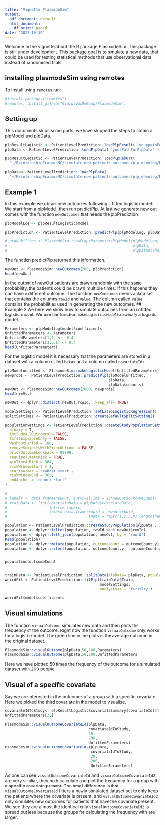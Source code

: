 ```yaml
---
title: "Vignette PlasmodeSim"
output:
  pdf_document: default
  html_document:
    df_print: paged
date: "2022-10-19"
---
```

Welcome to the vignette about the R package PlasmodeSim. This package is still under development.
This package goal is to simulate a new data, that could be used for testing statistical methods that use observational data instead of randomised trials. 

## installing plasmodeSim using remotes
To install using `remotes` run:
```r
#install.packages("remotes")
#remotes::install_github("GidiusVanDeKamp/PlasmodeSim")
```

## Setting up
This documents skips some parts, we have skipped the steps to obtain a plpModel and plpData. 
````r
plpResultLogistic <- PatientLevelPrediction::loadPlpResult( "yourpathForPlpResult")
plpData <- PatientLevelPrediction::loadPlpData( "yourPathForPlpData" )

````


````r

plpResultLogistic <- PatientLevelPrediction::loadPlpResult(
  "~/R/internshipErasmusMC/simulate-new-patients-outcomes/plp_demolog/Result")

plpData<- PatientLevelPrediction::loadPlpData(
  "~/R/internshipErasmusMC/simulate-new-patients-outcomes/plp_demolog/Data" )
````

## Example 1

In this example we obtain new outcomes following a fitted logistic model. We start from a plpModel, then run predictPlp. At last we generate new out comes with the function `newOutcomes` that needs the plpPrediction.
````r
plpModelLog <- plpResultLogistic$model

plpPrediction <- PatientLevelPrediction::predictPlp(plpModelLog, plpData, plpData$cohorts)

# probabilites <- PlasmodeSim::newPropsParametersPlpModel(plpModelLog, 
#                                                         plpData, 
#                                                         plpData$cohorts)
```` 
The function predictPlp returned this information. 

````r
newOut <- PlasmodeSim::newOutcomes(200, plpPrediction)
head(newOut)

````
In the output of newOut patients are drawn randomly with the same probability, the patients could be drawn multiple times. If this happens they can have a different outcome. The function `newOutcomes` needs a data set that contains the columns `rowId` and `value`. The column called `value` contains the probabilities used in generating the new outcomes.
## Example 2 
We here we show how to simulate outcomes from an unfitted logistic model. We use the function `makeLogisiticModel`to specify a logistic model. 

````R
Parameters <- plpModelLog$model$coefficients
UnfittedParameters <- Parameters
UnfittedParameters[1,1] <- -0.4
UnfittedParameters[3:5,1] <- 0.4
head(UnfittedParameters)
````
For the logistic model it is necessary that the parameters are stored in a dataset with a column called `betas` and a column called `covariateIds`.  

````r
plpModelunfitted <- PlasmodeSim::makeLogisticModel(UnfittedParameters)
newprobs <- PatientLevelPrediction::predictPlp(plpModelunfitted,
                                               plpData,
                                               plpData$cohorts)
newOut <- PlasmodeSim::newOutcomes(2000, newprobs)
head(newOut)

newOut <- dplyr::distinct(newOut,rowId, .keep_all= TRUE)

modelSettings <- PatientLevelPrediction::setLassoLogisticRegression()
splitSettings <- PatientLevelPrediction::createDefaultSplitSetting()

populationSettings <- PatientLevelPrediction::createStudyPopulationSettings(
  binary = T,
  includeAllOutcomes = FALSE,
  firstExposureOnly = FALSE,
  washoutPeriod = 180,
  removeSubjectsWithPriorOutcome = FALSE,
  priorOutcomeLookback = 99999,
  requireTimeAtRisk = TRUE,
  minTimeAtRisk = 364,
  riskWindowStart = 1,
  startAnchor = 'cohort start',
  riskWindowEnd = 365,
  endAnchor = 'cohort start'
)

# 
# labels <- data.frame(newOut, survivalTime = 12*newOut$outcomeCount)
# trainData <- list(covariateData = plpData$covariateData,
#                   labels= labels,
#                   folds= data.frame(rowId = newOut$rowId,
#                                     index = rep(c(1,2,3,4),length(newOut$rowId)/4)))

population <- PatientLevelPrediction::createStudyPopulation(plpData , 3, populationSettings)
population <- dplyr::filter(population, rowId %in% newOut$rowId)
population <- dplyr::left_join(population, newOut, by = 'rowId') 
head(population)
population <- dplyr::mutate(population, outcomeCount = outcomeCount.y)
population <- dplyr::select(population,-outcomeCount.y, -outcomeCount.x)


population$outcomeCount 

  
trainData <- PatientLevelPrediction::splitData(plpData= plpData, population = population, splitSettings)
weirdFit <- PatientLevelPrediction::fitPlp(trainData$Train,
                                           modelSettings,
                                           analysisId = 'firstTry')

weirdFit$model$coefficients

````

## Visual simulations

The function `visualOutcome` simulates new data and then plots the frequency of the outcome.
Right now the function `visualOutcome` only works for a logistic model. The green line in the plots is the average outcome in the original dataset. 
````r
PlasmodeSim::visualOutcome(plpData,50,200,Parameters)
PlasmodeSim::visualOutcome(plpData,50,200,UnfittedParameters)
````
Here we have plotted 50 times the frequency of the outcome for a simulated dataset with 200 people. 

## Visual of a specific covariate
Say we are interested in the outcomes of a group with a specific covariate. Here we picked the third covariate in the model to visualise. 

````r

covariateIdToStudy<- plpResultLogistic$covariateSummary$covariateId[3]
UnfittedParameters[3,]

PlasmodeSim::visualOutcomeCovariateId(plpData, 
                                      covariateIdToStudy, 
                                      20,
                                      200, 
                                      UnfittedParameters)
PlasmodeSim::visualOutcomeCovariateId2(plpData,
                                       covariateIdToStudy,
                                       20,
                                       200,
                                       UnfittedParameters)

````

As one can see `visualOutcomeCovariateId` and `visualOutcomeCovariateId2` are very similiar, they both calculate and plot the frequency for a group with a specific covariate present. The small difference is that `visualOutcomeCovariateId` filters a newly simulated dataset set to only keep the patients where the covariate is present, and `visualOutcomeCovariateId2` only simulates new outcomes for patients that have the covariate present. 
We see they are almost the identical only `visualOutcomeCovariateId2` is spread out less because the groups for calculating the frequency with are larger.
